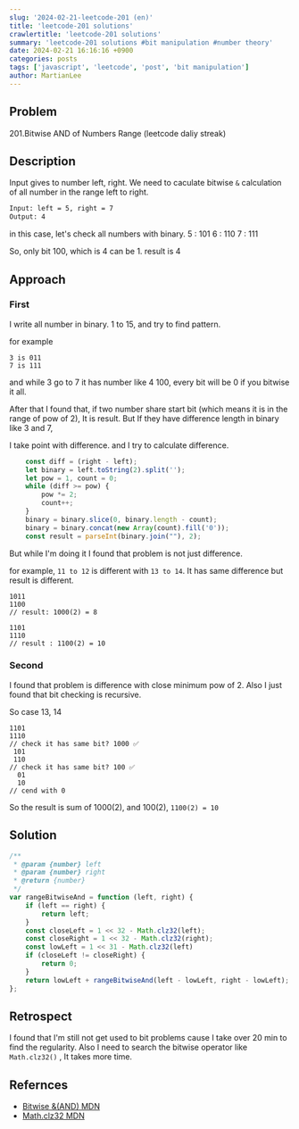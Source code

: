 ```yaml
---
slug: '2024-02-21-leetcode-201 (en)'
title: 'leetcode-201 solutions'
crawlertitle: 'leetcode-201 solutions'
summary: 'leetcode-201 solutions #bit manipulation #number theory'
date: 2024-02-21 16:16:16 +0900
categories: posts
tags: ['javascript', 'leetcode', 'post', 'bit manipulation']
author: MartianLee
---
```


## Problem

201.Bitwise AND of Numbers Range (leetcode daliy streak)

## Description

Input gives to number left, right. We need to caculate bitwise `&` calculation of all number in the range left to right.

```txt
Input: left = 5, right = 7
Output: 4
```

in this case, let's check all numbers with binary.
5 : 101
6 : 110
7 : 111

So, only bit 100, which is 4 can be 1.
result is 4

## Approach

### First

I write all number in binary. 1 to 15, and try to find pattern.

for example
```
3 is 011
7 is 111
```
and while 3 go to 7 it has number like 4 100, every bit will be 0 if you bitwise it all.

After that I found that, if two number share start bit (which means it is in the range of pow of 2), It is result.
But If they have difference length in binary like 3 and 7,

I take point with difference. and I try to calculate difference. 
```javascript
    const diff = (right - left);
    let binary = left.toString(2).split('');
    let pow = 1, count = 0;
    while (diff >= pow) {
        pow *= 2;
        count++;
    }
    binary = binary.slice(0, binary.length - count);
    binary = binary.concat(new Array(count).fill('0'));
    const result = parseInt(binary.join(""), 2);
```

But while I'm doing it I found that problem is not just difference.

for example, `11 to 12` is different with `13 to 14`.
It has same difference but result is different.

```
1011
1100
// result: 1000(2) = 8

1101
1110
// result : 1100(2) = 10
```

### Second

I found that problem is difference with close minimum pow of 2.
Also I just found that bit checking is recursive.

So case 13, 14
```
1101
1110
// check it has same bit? 1000 ✅
 101
 110
// check it has same bit? 100 ✅
  01
  10
// cend with 0
```

So the result is sum of 1000(2), and 100(2), `1100(2) = 10`


## Solution
```javascript
/**
 * @param {number} left
 * @param {number} right
 * @return {number}
 */
var rangeBitwiseAnd = function (left, right) {
    if (left == right) {
        return left;
    }
    const closeLeft = 1 << 32 - Math.clz32(left);
    const closeRight = 1 << 32 - Math.clz32(right);
    const lowLeft = 1 << 31 - Math.clz32(left)
    if (closeLeft != closeRight) {
        return 0;
    }
    return lowLeft + rangeBitwiseAnd(left - lowLeft, right - lowLeft);
};
```


## Retrospect

I found that I'm still not get used to bit problems cause I take over 20 min to find the regularity.
Also I need to search the bitwise operator like `Math.clz32()` , It takes more time.

## Refernces

- [Bitwise &(AND) MDN](https://developer.mozilla.org/en-US/docs/Web/JavaScript/Reference/Operators/Bitwise_AND)
- [Math.clz32 MDN](https://developer.mozilla.org/en-US/docs/Web/JavaScript/Reference/Global_Objects/Math/clz32)


